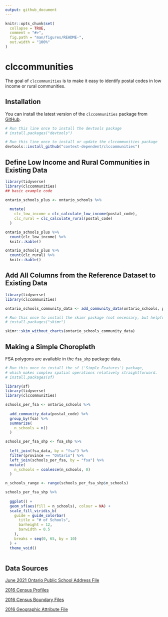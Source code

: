 ```yaml
---
output: github_document
---
```


<!-- README.md is generated from README.Rmd. Please edit that file -->

```r
knitr::opts_chunk$set(
  collapse = TRUE,
  comment = "#>",
  fig.path = "man/figures/README-",
  out.width = "100%"
)
```

# clccommunities

<!-- badges: start -->
<!-- badges: end -->

The goal of `clccommunities` is to make it easy to identify postal codes in low income or rural communities. 

## Installation

You can install the latest version of the `clccommunities` package from [GitHub](https://github.com). 

``` r
# Run this line once to install the devtools package
# install.packages("devtools") 

# Run this line once to install or update the clccommunities package
devtools::install_github("context-dependent/clccommunities")
```

## Define Low Income and Rural Communities in Existing Data


```r
library(tidyverse)
library(clccommunities)
## basic example code

ontario_schools_plus <- ontario_schools %>% 
  
  mutate(
    clc_low_income = clc_calculate_low_income(postal_code), 
    clc_rural = clc_calculate_rural(postal_code)
  )

ontario_schools_plus %>% 
  count(clc_low_income) %>% 
  knitr::kable()

ontario_schools_plus %>% 
  count(clc_rural) %>% 
  knitr::kable()
```

## Add All Columns from the Reference Dataset to Existing Data

```r
library(tidyverse)
library(clccommunities)

ontario_schools_community_data <- add_community_data(ontario_schools, postal_code)

# Run this once to install the skimr package (not necessary, but helpful in general)
# install.packages("skimr")

skimr::skim_without_charts(ontario_schools_community_data)
```

## Making a Simple Choropleth 

FSA polygons are available in the `fsa_shp` package data. 

```r
# Run this once to install the sf ('Simple Features') package, 
# which makes complex spatial operations relatively straightforward.
# install.packages(sf)

library(sf)
library(tidyverse)
library(clccommunities)

schools_per_fsa <- ontario_schools %>% 
  
  add_community_data(postal_code) %>% 
  group_by(fsa) %>% 
  summarize(
    n_schools = n()
  )

schools_per_fsa_shp <- fsa_shp %>% 
  
  left_join(fsa_data, by = "fsa") %>% 
  filter(province == "Ontario") %>% 
  left_join(schools_per_fsa, by = "fsa") %>% 
  mutate(
    n_schools = coalesce(n_schools, 0)
  )

n_schools_range <- range(schools_per_fsa_shp$n_schools)

schools_per_fsa_shp %>% 
  
  ggplot() + 
  geom_sf(aes(fill = n_schools), colour = NA) + 
  scale_fill_viridis_b(
    guide = guide_colorbar(
      title = "# of Schools", 
      barheight = 12, 
      barwidth = 0.5
    ), 
    breaks = seq(0, 65, by = 10)
  ) + 
  theme_void() 
  
```


## Data Sources

[June 2021 Ontario Public School Address File](https://data.ontario.ca/dataset/ontario-public-school-contact-information) 

[2016 Census Profiles](https://www12.statcan.gc.ca/census-recensement/2016/dp-pd/prof/details/download-telecharger/comp/page_dl-tc.cfm?Lang=E)

[2016 Census Boundary Files](https://www12.statcan.gc.ca/census-recensement/2011/geo/bound-limit/bound-limit-2016-eng.cfm)

[2016 Geographic Attribute File](https://www12.statcan.gc.ca/census-recensement/2011/geo/ref/att-eng.cfm)


